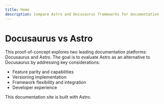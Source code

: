 ```yaml
---
title: Home
description: Compare Astro and Docusaurus frameworks for documentation sites
---
```



# Docusaurus vs Astro

This proof-of-concept explores two leading documentation platforms: Docusaurus and Astro. The goal is to evaluate Astro as an alternative to Docusaurus by addressing key considerations:

- Feature parity and capabilities
- Versioning implementation
- Framework flexibility and integration
- Developer experience

This documentation site is built with Astro.

<VersionLink path="/docs/getting-started" text="Get Started" />


